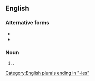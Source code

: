 {{also|ad-hocracies|ad hocracies}}

==English==

===Alternative forms===
* {{l|en|ad-hocracies}}
* {{l|en|ad hocracies}}

===Noun===
{{head|en|noun plural form}}

# {{plural of|adhocracy|lang=en}}.

[[Category:English plurals ending in "-ies"]]